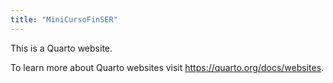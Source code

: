 ```yaml
---
title: "MiniCursoFinSER"
---
```


This is a Quarto website.

To learn more about Quarto websites visit <https://quarto.org/docs/websites>.
